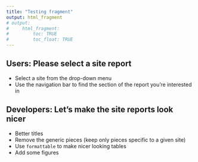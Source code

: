 ```yaml
---
title: "Testing fragment"
output: html_fragment
# output: 
#     html_fragment:
#         toc: TRUE
#         toc_float: TRUE
---
```


## Users: Please select a site report

* Select a site from the drop-down menu
* Use the navigation bar to find the section of the report you're interested in

## Developers: Let's make the site reports look nicer

* Better titles 
* Remove the generic pieces (keep only pieces specific to a given site)
* Use `formattable` to make nicer looking tables
* Add some figures